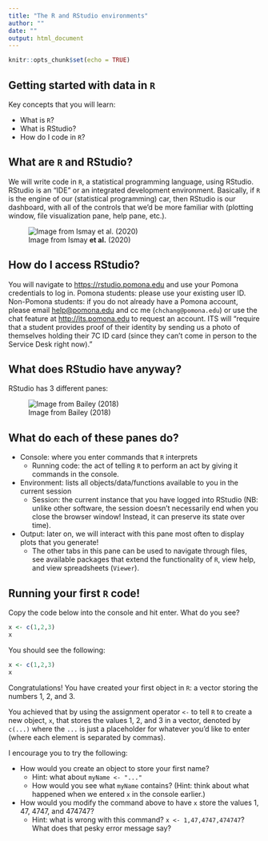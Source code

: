 ```yaml
---
title: "The R and RStudio environments"
author: ""
date: ""
output: html_document
---
```


```r
knitr::opts_chunk$set(echo = TRUE)
```

## Getting started with data in `R`

Key concepts that you will learn:

* What is `R`?
* What is RStudio?
* How do I code in `R`?

## What are `R` and RStudio?

We will write code in `R`, a statistical programming language, using RStudio. RStudio is an "IDE" or an integrated development environment. Basically, if `R` is the engine of our (statistical programming) car, then RStudio is our dashboard, with all of the controls that we'd be more familiar with (plotting window, file visualization pane, help pane, etc.).

![Image from Ismay **et al.** (2020)](figures/R_vs_RStudio_1.png)

## How do I access RStudio?

You will navigate to [https://rstudio.pomona.edu](https://rstudio.pomona.edu) and use your Pomona credentials to log in. Pomona students: please use your existing user ID. Non-Pomona students: if you do not already have a Pomona account, please email [help@pomona.edu](mailto:help@pomona.edu?subject=BIO104%20PO%20Student%20RStudio%20Access) and cc me (`chchang@pomona.edu`) or use the chat feature at [http://its.pomona.edu](http://its.pomona.edu) to request an account. ITS will "require that a student provides proof of their identity by sending us a photo of themselves holding their 7C ID card (since they can't come in person to the Service Desk right now)."

## What does RStudio have anyway?

RStudio has 3 different panes:

![Image from Bailey (2018)](figures/rstudio_ide_image.png)

## What do each of these panes do?

* Console: where you enter commands that `R` interprets
    + Running code: the act of telling `R` to perform an act by giving it commands in the console.
* Environment: lists all objects/data/functions available to you in the current session
    + Session: the current instance that you have logged into RStudio (NB: unlike other software, the session doesn't necessarily end when you close the browser window! Instead, it can preserve its state over time).
* Output: later on, we will interact with this pane most often to display plots that you generate!
    + The other tabs in this pane can be used to navigate through files, see available packages that extend the functionality of `R`, view help, and view spreadsheets (`Viewer`).

## Running your first `R` code!

Copy the code below into the console and hit enter. What do you see?

```r
x <- c(1,2,3)
x
```

You should see the following:

```r
x <- c(1,2,3)
x
```

Congratulations! You have created your first object in `R`: a vector storing the numbers 1, 2, and 3.

You achieved that by using the assignment operator `<-` to tell `R` to create a new object, `x`, that stores the values 1, 2, and 3 in a vector, denoted by `c(...)` where the `...` is just a placeholder for whatever you'd like to enter (where each element is separated by commas).

I encourage you to try the following:

* How would you create an object to store your first name?
    + Hint: what about `myName <- "..."`
    + How would you see what `myName` contains? (Hint: think about what happened when we entered `x` in the console earlier.)
* How would you modify the command above to have `x` store the values 1, 47, 4747, and 474747?
    + Hint: what is wrong with this command? `x <- 1,47,4747,474747`? What does that pesky error message say?
